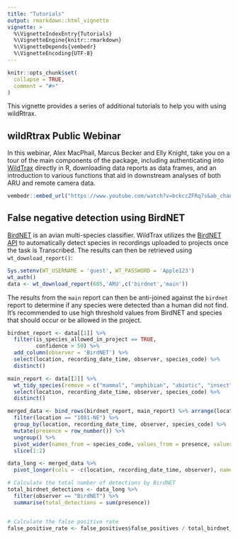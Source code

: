 ```yaml
---
title: "Tutorials"
output: rmarkdown::html_vignette
vignette: >
  %\VignetteIndexEntry{Tutorials}
  %\VignetteEngine{knitr::rmarkdown}
  %\VignetteDepends{vembedr}
  %\VignetteEncoding{UTF-8}
---
```


```r

knitr::opts_chunk$set(
  collapse = TRUE,
  comment = "#>"
)

```

This vignette provides a series of additional tutorials to help you with using wildRtrax. 

## wildRtrax Public Webinar

In this webinar, Alex MacPhail, Marcus Becker and Elly Knight, take you on a tour of the main components of the package, including authenticating into [WildTrax](https://www.wildtrax.ca) directly in R, downloading data reports as data frames, and an introduction to various functions that aid in downstream analyses of both ARU and remote camera data.

```r
vembedr::embed_url("https://www.youtube.com/watch?v=bckccZFRq7s&ab_channel=-abmicoms")

```

## False negative detection using BirdNET

[BirdNET]() is an avian multi-species classifier. WildTrax utilizes the [BirdNET API]() to automatically detect species in recordings uploaded to projects once the task is Transcribed. The results can then be retrieved using `wt_download_report()`:

```r
Sys.setenv(WT_USERNAME = 'guest', WT_PASSWORD = 'Apple123')
wt_auth()
data <- wt_download_report(605,'ARU',c('birdnet','main'))

```

The results from the `main` report can then be anti-joined against the `birdnet` report to determine if any species were detected than a human did not find. It's recommended to use high threshold values from BirdNET and species that should occur or be allowed in the project.

```r

birdnet_report <- data[[1]] %>%
  filter(is_species_allowed_in_project == TRUE,
         confidence > 50) %>%
  add_column(observer = 'BirdNET') %>%
  select(location, recording_date_time, observer, species_code) %>%
  distinct()

main_report <- data[[2]] %>%
  wt_tidy_species(remove = c("mammal", "amphibian", "abiotic", "insect"), zerofill = F) %>%
  select(location, recording_date_time, observer, species_code) %>%
  distinct()

merged_data <- bind_rows(birdnet_report, main_report) %>% arrange(location, recording_date_time) %>%
  filter(location == "1081-NE") %>%
  group_by(location, recording_date_time, observer, species_code) %>%
  mutate(presence = row_number()) %>%
  ungroup() %>%
  pivot_wider(names_from = species_code, values_from = presence, values_fill = 0) %>%
  slice(1:2)

data_long <- merged_data %>%
  pivot_longer(cols = -c(location, recording_date_time, observer), names_to = "species_code", values_to = "presence") 

# Calculate the total number of detections by BirdNET
total_birdnet_detections <- data_long %>%
  filter(observer == "BirdNET") %>%
  summarise(total_detections = sum(presence))


# Calculate the false positive rate
false_positive_rate <- false_positives$false_positives / total_birdnet_detections$total_detections


```

